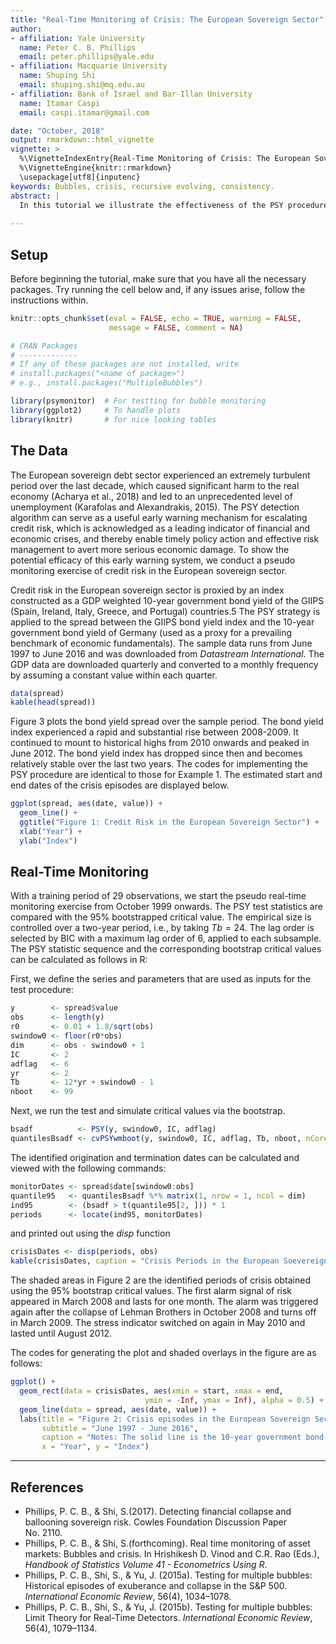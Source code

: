 ---
title: "Real-Time Monitoring of Crisis: The European Sovereign Sector"
author:
- affiliation: Yale University
  name: Peter C. B. Phillips
  email: peter.phillips@yale.edu
- affiliation: Macquarie University
  name: Shuping Shi
  email: shuping.shi@mq.edu.au
- affiliation: Bank of Israel and Bar-Illan University
  name: Itamar Caspi  
  email: caspi.itamar@gmail.com

date: "October, 2018"
output: rmarkdown::html_vignette
vignette: >
  %\VignetteIndexEntry{Real-Time Monitoring of Crisis: The European Sovereign Sector}
  %\VignetteEngine{knitr::rmarkdown}
  \usepackage[utf8]{inputenc}
keywords: Bubbles, crisis, recursive evolving, consistency.
abstract: |
  In this tutorial we illustrate the effectiveness of the PSY procedure in detecting      crisis with an applications to the European Sovereign Sector using R and the            *psymonitor* package.
  
---

## Setup

Before beginning the tutorial, make sure that you have all the necessary packages. Try running the cell below and, if any issues arise, follow the instructions within.


```{r packages, include=TRUE, message=FALSE, warning=FALSE}

knitr::opts_chunk$set(eval = FALSE, echo = TRUE, warning = FALSE,
                      message = FALSE, comment = NA)

# CRAN Packages 
# -------------
# If any of these packages are not installed, write
# install.packages("<name of package>")
# e.g., install.packages("MultipleBubbles")

library(psymonitor)  # For testting for bubble monitoring
library(ggplot2)     # To handle plots
library(knitr)       # for nice looking tables

```

## The Data

The European sovereign debt sector experienced an extremely turbulent period over the last decade, which caused significant harm to the real economy (Acharya et al., 2018) and led to an unprecedented level of unemployment (Karafolas and Alexandrakis, 2015). The PSY detection algorithm can serve as a useful early warning mechanism for escalating credit risk, which is acknowledged as a leading indicator of financial and economic crises, and thereby enable timely policy action and effective risk management to avert more serious economic damage. To show the potential efficacy of this early warning system, we conduct a pseudo monitoring exercise of credit risk in the European sovereign sector.

Credit risk in the European sovereign sector is proxied by an index constructed as a GDP weighted 10-year government bond yield of the GIIPS (Spain, Ireland, Italy, Greece, and Portugal) countries.5 The PSY strategy is applied to the spread between the GIIPS bond yield index and the 10-year government bond yield of Germany (used as a proxy for a prevailing benchmark of economic fundamentals). The sample data runs from June 1997 to June 2016 and was downloaded from *Datastream International*. The GDP data are downloaded quarterly and converted to a monthly frequency by assuming a constant value within each quarter.


```{r readData, include=TRUE, message=FALSE, warning=FALSE}
data(spread)
kable(head(spread))
```

Figure 3 plots the bond yield spread over the sample period. The bond yield index experienced a rapid and substantial rise between 2008-2009. It continued to mount to historical highs from 2010 onwards and peaked in June 2012. The bond yield index has dropped since then and becomes relatively stable over the last two years. The codes for implementing the PSY procedure are identical to those for Example 1. The estimated start and end dates of the crisis episodes are displayed below.

```{r plotSpread, fig.width=8,fig.height=5, warning=FALSE}

ggplot(spread, aes(date, value)) +
  geom_line() +
  ggtitle("Figure 1: Credit Risk in the European Sovereign Sector") +
  xlab("Year") +
  ylab("Index")

```

## Real-Time Monitoring

With a training period of 29 observations, we start the pseudo real-time monitoring exercise from October 1999 onwards. The PSY test statistics are compared with the 95% bootstrapped critical value. The empirical size is controlled over a two-year period, i.e., by taking $Tb = 24$. The lag order is selected by BIC with a maximum lag order of 6, applied to each subsample. The PSY statistic sequence and the corresponding bootstrap critical values can be calculated as follows in R:

First, we define the series and parameters that are used as inputs for the test procedure:

```{r setup, include=TRUE, message=FALSE, warning=FALSE}
y        <- spread$value
obs      <- length(y)
r0       <- 0.01 + 1.8/sqrt(obs)
swindow0 <- floor(r0*obs)
dim      <- obs - swindow0 + 1
IC       <- 2
adflag   <- 6
yr       <- 2
Tb       <- 12*yr + swindow0 - 1
nboot    <- 99

```

Next, we run the test and simulate critical values via the bootstrap.

```{r PSY, include=TRUE, message=FALSE, warning=FALSE}
bsadf          <- PSY(y, swindow0, IC, adflag)
quantilesBsadf <- cvPSYwmboot(y, swindow0, IC, adflag, Tb, nboot, nCores = 2) # Note that the number of cores is arbitrarily set to 2.
```

The identified origination and termination dates can be calculated and
viewed with the following commands:

```{r dateStamp, include=TRUE, message=FALSE, warning=FALSE}
monitorDates <- spread$date[swindow0:obs]
quantile95   <- quantilesBsadf %*% matrix(1, nrow = 1, ncol = dim)
ind95        <- (bsadf > t(quantile95[2, ])) * 1
periods      <- locate(ind95, monitorDates)
```

and printed out using the *disp* function

```{r printResults, include=TRUE, message=FALSE, warning=FALSE, results = 'asis'}
crisisDates <- disp(periods, obs)
kable(crisisDates, caption = "Crisis Periods in the European Soevereign Debt Market")
```

The shaded areas in Figure 2 are the identified periods of crisis obtained using the 95% bootstrap critical values. The first alarm signal of risk appeared in March 2008 and lasts for one month. The alarm was triggered again after the collapse of Lehman Brothers in October 2008 and turns off in March 2009. The stress indicator switched on again in May 2010 and lasted until August 2012.

The codes for generating the plot and shaded overlays in the figure are
as follows:

```{r dateStampPlot, fig.width=8,fig.height=5,include=TRUE, message=FALSE, warning=FALSE}

ggplot() + 
  geom_rect(data = crisisDates, aes(xmin = start, xmax = end, 
                              ymin = -Inf, ymax = Inf), alpha = 0.5) + 
  geom_line(data = spread, aes(date, value)) +
  labs(title = "Figure 2: Crisis episodes in the European Sovereign Sector",
       subtitle = "June 1997 - June 2016",
       caption = "Notes: The solid line is the 10-year government bond yield spread between the PIIGS countries and Germany and the shaded areas are the periods where the PSY statistic exceeds its 95% bootstrap critical value.", 
       x = "Year", y = "Index") 
```

---
## References
  * Phillips, P. C. B., & Shi, S.(2017). Detecting financial collapse and ballooning sovereign risk. Cowles Foundation Discussion Paper No. 2110. 
  * Phillips, P. C. B., & Shi, S.(forthcoming). Real time monitoring of asset markets: Bubbles and crisis. In Hrishikesh D. Vinod and C.R. Rao (Eds.), *Handbook of Statistics Volume 41 - Econometrics Using R*.
  * Phillips, P. C. B., Shi, S., & Yu, J. (2015a).  Testing for multiple bubbles: Historical episodes of exuberance and collapse in the S&P 500. *International Economic Review*, 56(4), 1034--1078.
  * Phillips, P. C. B., Shi, S., & Yu, J. (2015b). Testing for multiple bubbles: Limit Theory for Real-Time Detectors. *International Economic Review*, 56(4), 1079--1134.
